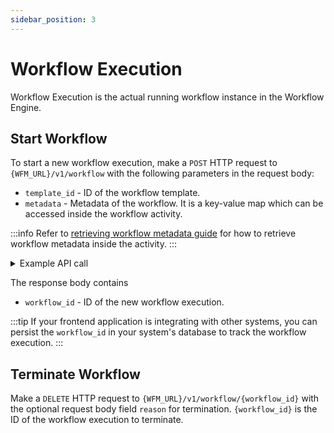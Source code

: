 ```yaml
---
sidebar_position: 3
---
```

# Workflow Execution

Workflow Execution is the actual running workflow instance in the Workflow Engine.

## Start Workflow

To start a new workflow execution, make a `POST` HTTP request to `{WFM_URL}/v1/workflow` with the following 
parameters in the request body:

- `template_id` - ID of the workflow template.
- `metadata` - Metadata of the workflow. It is a key-value map which can be accessed inside the workflow activity. 

:::info
Refer to [retrieving workflow metadata guide](/docs/modules/wfe/development/activity-developer-guide/activity-development.mdx#retrieving-workflow-metadata)
for how to retrieve workflow metadata inside the activity.
:::

<details>
<summary>Example API call</summary>
<div>
<p><strong>Request Body</strong></p>

```json
{
    "template_id": "ad4cdeaf-585d-41b7-9858-eda092df4478",
    "metadata": {
        "trigger_rule_id": "12345"
    }
}
```

</div><div>
<p><strong>Response Body</strong></p>

```json
{
    "workflow_id": "c9670b54-3cc4-48e6-a6f8-283786d23d6e",
}
```

</div>
</details>

The response body contains

- `workflow_id` - ID of the new workflow execution.

:::tip
If your frontend application is integrating with other systems, you can persist the `workflow_id` in your system's 
database to track the workflow execution.
:::


## Terminate Workflow

Make a `DELETE` HTTP request to `{WFM_URL}/v1/workflow/{workflow_id}` with the optional request body 
field `reason` for termination. `{workflow_id}` is the ID of the workflow execution to terminate.

